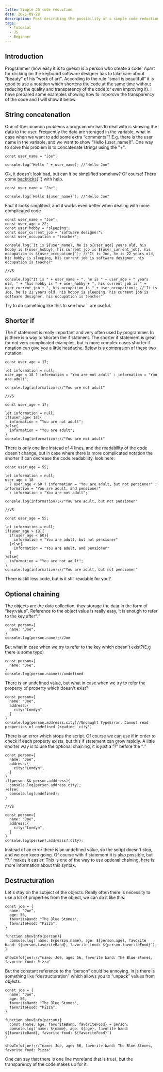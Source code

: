 ```yaml
---
title: Simple JS code reduction
date: 2021-09-28
description: Post describing the possibility of a simple code reduction
tags:
  - Tutorial
  - JS
  - Beginner
---
```

<h2>Introduction</h2>

<p>Programmer (how easy it is to guess) is a person who create a code. Apart for clicking on the keyboard software designer has to take care about <q>beauty</q> of his <q>work of art</q>. According to the rule <q>small is beautifull</q> it is good to use a notation which shortens the code at the same time without reducing the quality and transparency of the code(or even improving it). I have prepared some examples showing how to imporove the transparency of the code and I will show it below.</p>

<h2>String concatenation</h2>

<p>One of the common problems a programmer has to deal with is showing the data to the user. Frequently the data are storaged in the variable, what in case when we want to add some extra <q>comments</q>? E.g. there is the user name in the variable, and we want to show <q>Hello [user_name]!</q>. One way to solve this problem is to concatenate strings using the "+".</p>

```js:title=example-1
const user_name = "Joe";

console.log("Hello " + user_name); //"Hello Joe"
```
<p>Ok, it doesn't look bad, but can it be simplified somehow? Of course! There come <a href="https://developer.mozilla.org/en-US/docs/Web/JavaScript/Reference/Template_literals" target="_blank">backticks</a>(``) with help.</p>

```js:title=example-2
const user_name = "Joe";

console.log(`Hello ${user_name}`); //"Hello Joe"
```

<p>Fact it looks simplified, and it works even better when dealing with more complicated code</p>

```js:title=example-3
const user_name = "Joe";
const user_age = 22;
const user_hobby = "sleeping";
const user_current_job = "software designer";
const user_occupation = "teacher";

console.log(`It is ${user_name}, he is ${user_age} years old, his hobby is ${user_hobby}, his current job is ${user_current_job}, his occupation is ${user_occupation}`); //"It is Joe, he is 22 years old, his hobby is sleeping, his current job is software designer, his occupation is teacher"

//VS

console.log("It is " + user_name + ", he is " + user_age + " years old, " + "his hobby is " + user_hobby + ", his current job is " + user_current_job + ", his occupation is " + user_occupation); //"It is Joe, he is 22 years old, his hobby is sleeping, his current job is software designer, his occupation is teacher"
```

<p>Try to do something like this to see how `` are useful.</p>

<h2>Shorter if</h2>

<p>The if statement is really important and very often used by programmer. In js there is a way to shorten the if statment. The shorter if statement is great for not very complicated examples, but in more complex cases shorter if notation can give you a little headache. Below is a comprasion of these two notation.</p>

```js:title=example-4
const user_age = 17;

let information = null;
user_age < 18 ? information = "You are not adult" : information = "You are adult";

console.log(information);//"You are not adult"

//VS

const user_age = 17;

let information = null;
if(user_age< 18){
  information = "You are not adult";
}else{
  information = "You are adult";
}
console.log(information);//"You are not adult"
```

<p>There is only one line instead of 4 lines, and the readability of the code doesn't change, but in case where there is more complicated notation the shorter if can decrease the code readability, look here:</p>

```js:title=example-5
const user_age = 55;

let information = null;
user_age > 18
  ? user_age < 60 ? information = "You are adult, but not pensioner" : information = "You are adult, and pensioner"
  : information = "You are not adult";

console.log(information);//"You are adult, but not pensioner"

//VS

const user_age = 55;

let information = null;
if(user_age > 18){
  if(user_age < 60){
    information = "You are adult, but not pensioner"
  }else{
    information = "You are adult, and pensioner"
  }
}else{
  information = "You are not adult";
}
console.log(information);//"You are adult, but not pensioner"
```
<p>There is still less code, but is it still readable for you?</p>

<h2>Optional chaining</h2>

<p>The objects are the data collection, they storage the data in the form of <q>key:value</q>. Reference to the object value is really easy, it is enough to refer to the key after<q>.</q></p>

```js:title=example-6
const person={
  name: "Joe",
}
console.log(person.name);//Joe
```

<p>But what in case when we try to refer to the key which doesn't exist?(E.g there is some typo)</p>

```js:title=example-7
const person={
  name: "Joe",
}
console.log(person.naame)//undefined
```

<p>There is an undefined value, but what in case when we try to refer the property of property which doesn't exist?</p>

```js:title=example-8
const person={
  name: "Joe",
  address:{
    city:"Londyn"
  }
}
console.log(person.addresss.city)//Uncaught TypeError: Cannot read properties of undefined (reading 'city')
```
<p>There is an error which stops the script. Of course we can use if in order to check if each property exists, but this if statement can grow rapidly. A little shorter way is to use the optional chaining, it is just a <q>?</q> before the <q>.</q></p>

```js:title=example-9
const person={
  name: "Joe",
  address:{
    city:"Londyn",
  }
}
if(person && person.adddress){
  console.log(person.address.city);
}else{
  console.log(undefined);
}

//VS

const person={
  name: "Joe",
  address:{
    city:"Londyn",
  }
}
console.log(person?.addresss?.city);
```

<p>Instead of an error there is an undefined value, so the script doesn't stop, and we can keep going. Of course with if statement it is also possible, but <q>?.</q> makes it easier. This is one of the way to use optional chaining, <a href="https://developer.mozilla.org/en-US/docs/Web/JavaScript/Reference/Operators/Optional_chaining" target="_blank">here</a> is more information about this syntax.</p>

<h2>Destructuration</h2>

<p>Let's stay on the subject of the objects. Really often there is necessity to use a lot of properties from the object, we can do it like this:</p>

```js:title=example-10
const joe = {
  name: "Joe",
  age: 56,
  favoriteBand: "The Blue Stones",
  favoriteFood: "Pizza",
}

function showInfo(person){
  console.log(`name: ${person.name}, age: ${person.age}, favorite band: ${person.favoriteBand}, favorite food: ${person.favoriteFood}`);
}

showInfo(joe);//"name: Joe, age: 56, favorite band: The Blue Stones, favorite food: Pizza"
```
<p>But the constant reference to the <q>person</q> could be annoying. In js there is something like <q>destructuration</q> which allows you to <q>unpack</q> values from objects.</p>

```js:title=example-11
const joe = {
  name: "Joe",
  age: 56,
  favoriteBand: "The Blue Stones",
  favoriteFood: "Pizza",
}

function showInfo(person){
  const {name, age, favoriteBand, favoriteFood} = person;
  console.log(`name: ${name}, age: ${age}, favorite band: ${favoriteBand}, favorite food: ${favoriteFood}`)
}

showInfo(joe);//"name: Joe, age: 56, favorite band: The Blue Stones, favorite food: Pizza"
```
<p>One can say that there is one line more(and that is true), but the transparency of the code makes up for it.</p>